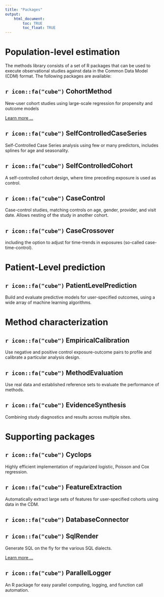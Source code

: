 ```yaml
---
title: "Packages"
output: 
    html_document:
        toc: TRUE
        toc_float: TRUE
---
```


# Population-level estimation

The methods library consists of a set of R packages that can be used to execute observational studies against data in the Common Data Model (CDM) format. The following packages are available:

## `r icon::fa("cube")`  CohortMethod
New-user cohort studies using large-scale regression for propensity and outcome models

[Learn more ...](https://ohdsi.github.io/CohortMethod)

## `r icon::fa("cube")`  SelfControlledCaseSeries
Self-Controlled Case Series analysis using few or many predictors, includes splines for age and seasonality.


## `r icon::fa("cube")`  SelfControlledCohort
A self-controlled cohort design, where time preceding exposure is used as control.


## `r icon::fa("cube")`  CaseControl
Case-control studies, matching controls on age, gender, provider, and visit date. Allows nesting of the study in another cohort.


## `r icon::fa("cube")`  CaseCrossover
including the option to adjust for time-trends in exposures (so-called case-time-control).


# Patient-Level prediction


## `r icon::fa("cube")` PatientLevelPrediction
Build and evaluate predictive models for user-specified outcomes, using a wide array of machine learning algorithms.

# Method characterization

## `r icon::fa("cube")` EmpiricalCalibration
Use negative and positive control exposure-outcome pairs to profile and calibrate a particular analysis design.


## `r icon::fa("cube")`  MethodEvaluation
Use real data and established reference sets to evaluate the performance of methods.


## `r icon::fa("cube")`  EvidenceSynthesis
Combining study diagnostics and results across multiple sites.


# Supporting packages

## `r icon::fa("cube")`  Cyclops
Highly efficient implementation of regularized logistic, Poisson and Cox regression.


## `r icon::fa("cube")`  FeatureExtraction
Automatically extract large sets of features for user-specified cohorts using data in the CDM.


## `r icon::fa("cube")` DatabaseConnector


## `r icon::fa("cube")` SqlRender
Generate SQL on the fly for the various SQL dialects.

[Learn more ...](https://ohdsi.github.io/SqlRender)


## `r icon::fa("cube")` ParallelLogger
An R package for easy parallel computing, logging, and function call automation.
